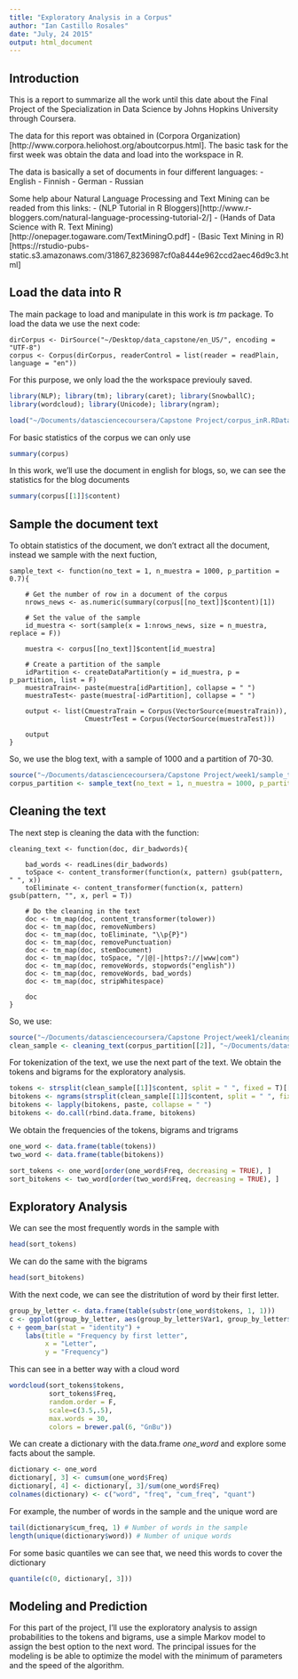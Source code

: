 ```yaml
---
title: "Exploratory Analysis in a Corpus"
author: "Ian Castillo Rosales"
date: "July, 24 2015"
output: html_document
---
```


## Introduction
This is a report to summarize all the work until this date about the Final Project of the Specialization in Data Science by Johns Hopkins University through Coursera.

The data for this report was obtained in (Corpora Organization)[http://www.corpora.heliohost.org/aboutcorpus.html]. The basic task for the first week was obtain the data and load into the workspace in R.

The data is basically a set of documents in four different languages:
- English
- Finnish
- German
- Russian

Some help abour Natural Language Processing and Text Mining can be readed from this links:
- (NLP Tutorial in R Bloggers)[http://www.r-bloggers.com/natural-language-processing-tutorial-2/]
- (Hands of Data Science with R. Text Mining)[http://onepager.togaware.com/TextMiningO.pdf]
- (Basic Text Mining in R)[https://rstudio-pubs-static.s3.amazonaws.com/31867_8236987cf0a8444e962ccd2aec46d9c3.html]

## Load the data into R
The main package to load and manipulate in this work is *tm* package. To load the data we use the next code:
```
dirCorpus <- DirSource("~/Desktop/data_capstone/en_US/", encoding = "UTF-8")
corpus <- Corpus(dirCorpus, readerControl = list(reader = readPlain, language = "en"))
```

For this purpose, we only load the the workspace previouly saved. 
```r
library(NLP); library(tm); library(caret); library(SnowballC);
library(wordcloud); library(Unicode); library(ngram);
```

```r
load("~/Documents/datasciencecoursera/Capstone Project/corpus_inR.RData")
```

For basic statistics of the corpus we can only use
```r
summary(corpus)
```

In this work, we'll use the document in english for blogs, so, we can see the statistics for the blog documents
```r
summary(corpus[[1]]$content)
```

## Sample the document text

To obtain statistics of the document, we don't extract all the document, instead we sample with the next fuction,
```
sample_text <- function(no_text = 1, n_muestra = 1000, p_partition = 0.7){
    
    # Get the number of row in a document of the corpus
    nrows_news <- as.numeric(summary(corpus[[no_text]]$content)[1])
    
    # Set the value of the sample
    id_muestra <- sort(sample(x = 1:nrows_news, size = n_muestra, replace = F))
    
    muestra <- corpus[[no_text]]$content[id_muestra]
    
    # Create a partition of the sample
    idPartition <- createDataPartition(y = id_muestra, p = p_partition, list = F)
    muestraTrain<- paste(muestra[idPartition], collapse = " ")
    muestraTest<- paste(muestra[-idPartition], collapse = " ")
    
    output <- list(CmuestraTrain = Corpus(VectorSource(muestraTrain)), 
                   CmuestrTest = Corpus(VectorSource(muestraTest)))
    
    output
}
```

So, we use the blog text, with a sample of 1000 and a partition of 70-30.
```r
source("~/Documents/datasciencecoursera/Capstone Project/week1/sample_text.R")
corpus_partition <- sample_text(no_text = 1, n_muestra = 1000, p_partition = 0.7)
```

## Cleaning the text

The next step is cleaning the data with the function:
```
cleaning_text <- function(doc, dir_badwords){

    bad_words <- readLines(dir_badwords)
    toSpace <- content_transformer(function(x, pattern) gsub(pattern, " ", x))
    toEliminate <- content_transformer(function(x, pattern) gsub(pattern, "", x, perl = T))
    
    # Do the cleaning in the text
    doc <- tm_map(doc, content_transformer(tolower))
    doc <- tm_map(doc, removeNumbers)
    doc <- tm_map(doc, toEliminate, "\\p{P}")
    doc <- tm_map(doc, removePunctuation)
    doc <- tm_map(doc, stemDocument)
    doc <- tm_map(doc, toSpace, "/|@|-|https?://|www|com")
    doc <- tm_map(doc, removeWords, stopwords("english"))
    doc <- tm_map(doc, removeWords, bad_words)
    doc <- tm_map(doc, stripWhitespace)
    
    doc
}
```

So, we use:
```r
source("~/Documents/datasciencecoursera/Capstone Project/week1/cleaning_text.R")
clean_sample <- cleaning_text(corpus_partition[[2]], "~/Documents/datasciencecoursera/Capstone Project/week1/bad_words.txt")
```

For tokenization of the text, we use the next part of the text. We obtain the tokens and bigrams for the exploratory analysis.
```r
tokens <- strsplit(clean_sample[[1]]$content, split = " ", fixed = T)[[1]]
bitokens <- ngrams(strsplit(clean_sample[[1]]$content, split = " ", fixed = T)[[1]], 2)
bitokens <- lapply(bitokens, paste, collapse = " ")
bitokens <- do.call(rbind.data.frame, bitokens)
```

We obtain the frequencies of the tokens, bigrams and trigrams
```r
one_word <- data.frame(table(tokens))
two_word <- data.frame(table(bitokens))

sort_tokens <- one_word[order(one_word$Freq, decreasing = TRUE), ]
sort_bitokens <- two_word[order(two_word$Freq, decreasing = TRUE), ]
```

## Exploratory Analysis
We can see the most frequently words in the sample with
```r
head(sort_tokens)
```
We can do the same with the bigrams
```r
head(sort_bitokens)
```

With the next code, we can see the distritution of word by their first letter.
```r
group_by_letter <- data.frame(table(substr(one_word$tokens, 1, 1)))
c <- ggplot(group_by_letter, aes(group_by_letter$Var1, group_by_letter$Freq))
c + geom_bar(stat = "identity") + 
    labs(title = "Frequency by first letter",
         x = "Letter",
         y = "Frequency")
```

This can see in a better way with a cloud word
```r
wordcloud(sort_tokens$tokens, 
          sort_tokens$Freq, 
          random.order = F, 
          scale=c(3.5,.5),
          max.words = 30, 
          colors = brewer.pal(6, "GnBu"))
```

We can create a dictionary with the data.frame *one_word* and explore some facts about the sample.
```r
dictionary <- one_word 
dictionary[, 3] <- cumsum(one_word$Freq)
dictionary[, 4] <- dictionary[, 3]/sum(one_word$Freq)
colnames(dictionary) <- c("word", "freq", "cum_freq", "quant")
```

For example, the number of words in the sample and the unique word are
```r
tail(dictionary$cum_freq, 1) # Number of words in the sample
length(unique(dictionary$word)) # Number of unique words
```

For some basic quantiles we can see that, we need this words to cover the dictionary
```r
quantile(c(0, dictionary[, 3]))
```

## Modeling and Prediction

For this part of the project, I'll use the exploratory analysis to assign probabilities to the tokens and bigrams, use a simple Markov model to assign the best option to the next word. The principal issues for the modeling is be able to optimize the model with the minimum of parameters and the speed of the algorithm.

